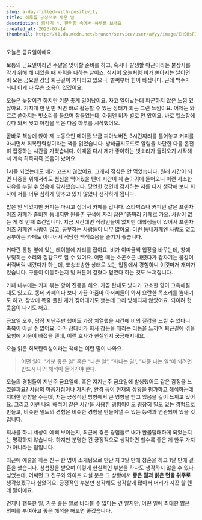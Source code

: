 ```yaml
---
slug: a-day-filled-with-positivity
title: 하루를 긍정으로 채운 날
description: 퇴사기 4. 한적함 속에서 하루를 보내요
created_at: 2023-07-14
thumbnail: http://t1.daumcdn.net/brunch/service/user/aVyy/image/EHSHsF1YUMkh9nR9EVq0aAZSXSg.png
---
```


오늘은 금요일이에요.

보통의 금요일이라면 주말을 맞이할 준비를 하고, 혹시나 발생할 야근이라는 불상사를 막기 위해 해 떠있을 때 사력을 다하는 날이죠. 심지어
오늘처럼 비가 쏟아지는 날이면 비 오는 금요일 강남 퇴근길이 기다리고 있으니, 벌써부터 힘이 빠집니다. 근데 백수가 되니 이게 다 무슨
소용이 있겠어요.

오늘은 늦잠이긴 하지만 기분 좋게 일어났어요. 자고 일어났는데 피곤하지 않은 느낌 있잖아요. 기지개 한 번만 켜면 바로 활동할 수 있는
상태가 되는 그런 느낌이요. 어제는 와르르 쏟아지는 빗소리를 들으며 잠들었는데, 아침엔 비가 별로 안 왔어요. 바로 헬스장에 갔다 와서 씻고
아침을 먹은 다음 하루를 시작했어요.

곧바로 책상에 앉아 제 노동요인 메이플 브금 피아노버전 3시간짜리를 틀어놓고 커피를 마시면서 회복탄력성이라는 책을 읽었습니다. 방해금지모드로
알림을 차단한 다음 온전히 집중하는 시간을 가졌습니다. 이때쯤 다시 제가 좋아하는 빗소리가 들려오기 시작해서 계속 히죽히죽 웃음이 났어요.

1시쯤 되었는데도 배가 고프지 않았어요. 그래서 점심은 안 먹었습니다. 원래 시간이 되면 나중을 위해서라도 점심을 먹어뒀을 텐데 시간이 제
손아귀에 들어오니 이런 사소한 자유를 누릴 수 있음에 감사했습니다. 당연한 것인데 감사하는 저를 다시 생각해 보니 회사에 저를 너무 심하게
맞추고 있지 않았나 생각하게 됩니다.

밥은 안 먹었지만 커피는 마시고 싶어서 카페를 갑니다. 스타벅스나 커피빈 같은 프랜차이즈 카페가 즐비한 동네지만 원룸촌 구석에 자리 잡은
1층짜리 카페로 가요. 사람이 없는 게 첫 번째 조건입니다. 지금 시간대면 직장인들이 없지만 대학생들이 있어서 프랜차이즈 카페엔 사람이
많고, 공부하는 사람들이 너무 많아요. 이런 동네카페엔 사람도 없고 공부하는 카페도 아니어서 적당한 백색소음을 즐기기 좋습니다.

커다란 통창 옆에 있는 테이블에 자리를 잡아요. 비가 이따금씩 입장을 바꾸는데, 창에 부딪히는 소리와 질감으로 알 수 있어요. 어떤 때는
소곤소곤 내렸다가 갑자기는 불같이 버럭버럭 내렸다가 하는데, 뽀송뽀송한 상태로 보는 입장에서 경험하니 이것마저 재미가 있습니다. 구름이
이동하는지 빛 커튼이 걷혔다 덮였다 하는 것도 느껴집니다.

카페 내부에는 커피 볶는 향이 진동을 해요. 가끔 탄내도 났다가 고소한 향이 그윽해질 때도 있고요. 동네 카페이다 보니 가끔 아줌마
아저씨들이 와서 요란한 목소리를 뽐내기도 하고, 창밖에 목줄 풀린 개가 짖어대기도 했는데 그리 방해되지 않았어요. 되이려 헛웃음이 나기도
해요.

금요일 오후, 당장 지난주만 했어도 가장 치열했을 시간에 비의 질감을 느낄 수 있다니 축복이 아닐 수 없어요. 아마 장대비가 회사 창문을
때리는 리듬을 느끼며 퇴근길에 겪을 모험에 기운이 빠졌을 텐데, 이런 호사가 현실인지 궁금해지네요.

오늘 읽은 회복탄력성이라는 책에는 이런 말이 나와요.

> 어떤 일이 “기분 좋은 일” 혹은 “나쁜 일“, ”화나는 일“, ”짜증 나는 일“이 되려면 반드시 나의 해석이 들어가야 한다.

오늘의 경험들이 지난주 금요일에, 혹은 지지난주 금요일에 발생했어도 같은 감정을 느꼈을까요? 사람의 마음가짐이나 가치관, 환경 등이 현재의
상황을 평가하고 해석하는데 지대한 영향을 주는데, 저는 긍정적인 방향에서 큰 영향을 받고 있음을 깊이 느끼고 있어요. 그리고 이런 나의
해석이 같은 시간을 사용한 경험이어도 굉장히 밀도 있는 경험으로 만들고, 비슷한 밀도의 경험은 비슷한 경험을 만들어낼 수 있는 능력과
연관되어 있을 것입니다.

퇴사를 하니 세상이 예뻐 보이는지, 최근에 겪은 경험들로 내가 환골탈태하게 되었는지는 명확하지 않습니다. 하지만 분명한 건 긍정적으로
생각하면 할수록 좋은 게 한두 가지가 아니라는 점입니다.

최근에 예술을 하는 친구 한 명이 소개팅으로 만난 지 3일 만에 청혼을 하고 1달 만에 결혼을 했습니다. 청첩장을 받으며 이렇게 현실적인
부분을 하나도 생각하지 않을 수 있나 싶었는데, 어쩌면 그 친구와 와이프 되실 분은 그 상황에서 **좋은 점과 밝은 면을 위주로**
생각했겠구나 싶었어요. 긍정적인 부분만 생각해도 생각할게 많아서 머리가 지끈 할 텐데 말이에요.

언제나 행복한 일, 기분 좋은 일로 바라볼 수 없다는 건 알지만, 어떤 일에 최대한 밝은 의미를 부여하고 좋은 해석을 해보면 좋겠습니다.
